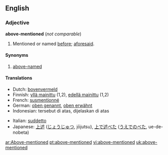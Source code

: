 ==English==
===Adjective===
'''above-mentioned''' (''not comparable'')
#Mentioned or named [[before]]; [[aforesaid]].
====Synonyms====
#[[above-named]]

==== Translations ====
{{top}}
*Dutch: [[bovenvermeld]]
*Finnish: [[yllä mainittu]] (1,2), [[edellä mainittu]] (1,2)
*French: [[susmentionné]]
*German: [[oben genannt]], [[oben erwähnt]]
*Indonesian: tersebut di atas, dijelaskan di atas
{{mid}}
*Italian: [[suddetto]]
*Japanese: [[上述]] ([[じょうじゅつ]], jōjutsu), [[上で述べた]] ([[うえでのべた]], ue-de-nobeta)
{{bottom}}

[[ar:Above-mentioned]]
[[pt:above-mentioned]]
[[vi:above-mentioned]]
[[uk:above-mentioned]]